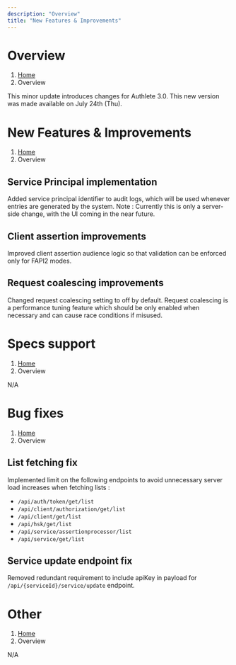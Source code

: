 ```yaml
---
description: "Overview"
title: "New Features & Improvements"
---
```




# Overview
1. [Home](https://www.authlete.com/)
3. Overview

This minor update introduces changes for Authlete 3.0.
This new version was made available on July 24th (Thu).

# New Features & Improvements
1. [Home](https://www.authlete.com/)
3. Overview

## Service Principal implementation

Added service principal identifier to audit logs, which will be used whenever entries are generated by the system.
Note : Currently this is only a server-side change, with the UI coming in the near future.

## Client assertion improvements

Improved client assertion audience logic so that validation can be enforced only for FAPI2 modes.

## Request coalescing improvements

Changed request coalescing setting to off by default.
Request coalescing is a performance tuning feature which should be only enabled when necessary and can cause race conditions if misused.

# Specs support
1. [Home](https://www.authlete.com/)
3. Overview

N/A

# Bug fixes
1. [Home](https://www.authlete.com/)
3. Overview

## List fetching fix

Implemented limit on the following endpoints to avoid unnecessary server load increases when fetching lists :

- `/api/auth/token/get/list`
- `/api/client/authorization/get/list`
- `/api/client/get/list`
- `/api/hsk/get/list`
- `/api/service/assertionprocessor/list`
- `/api/service/get/list`

## Service update endpoint fix

Removed redundant requirement to include apiKey in payload for `/api/{serviceId}/service/update` endpoint.

# Other
1. [Home](https://www.authlete.com/)
3. Overview

N/A
